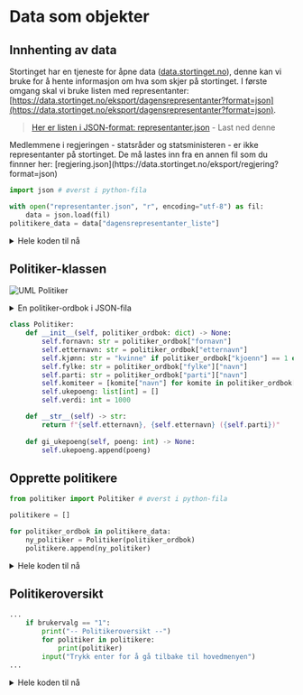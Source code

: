 
# Data som objekter

## Innhenting av data

Stortinget har en tjeneste for åpne data ([data.stortinget.no](https://data.stortinget.no/)), denne kan vi bruke for å hente informasjon om hva som skjer på stortinget.
I første omgang skal vi bruke listen med representanter: [https://data.stortinget.no/eksport/dagensrepresentanter?format=json](https://data.stortinget.no/eksport/dagensrepresentanter?format=json).

> [Her er listen i JSON-format: representanter.json](https://raw.githubusercontent.com/thorcc/IT2-nettbok/main/pages/apputvikling/vedlegg/representanter.json) - Last ned denne

<Callout type="warning" emoji="⚠️">
    Medlemmene i regjeringen - statsråder og statsministeren - er ikke representanter på stortinget.
    De må lastes inn fra en annen fil som du finnner her: [regjering.json](https://data.stortinget.no/eksport/regjering?format=json)
</Callout>

```python filename="spill.py"
import json # øverst i python-fila

with open("representanter.json", "r", encoding="utf-8") as fil:
    data = json.load(fil)
politikere_data = data["dagensrepresentanter_liste"]

```

<details>
    <summary>Hele koden til nå</summary>

```python filename="spill.py" {3, 11-13} showLineNumbers
import os
import platform
import json

def rens_terminal():
    if platform.system == "Windows":
        os.system("cls")
    else:
        os.system("clear")

with open("representanter.json", "r", encoding="utf-8") as fil:
    data = json.load(fil)
politikere_data = data["dagensrepresentanter_liste"]


while True:
    rens_terminal()
    print("-- Stortinget-fantasy --")  
    print("1: Politikeroversikt")
    print("2: Avslutt")
    brukervalg = input(">")

    if brukervalg == "1":
        print("-- Politikeroversikt --")
        input("Trykk enter for å gå tilbake til hovedmenyen")
    elif brukervalg == "2":
        print("Avslutter..")
        break # bryter ut av while-løkken
    else:
        print("Ugyldig valg")

```
</details>

## Politiker-klassen

![UML Politiker](./bilder/uml-politiker.png)

<details>
    <summary>En politiker-ordbok i JSON-fila</summary>

```json
{
    "respons_dato_tid": "/Date(1707725577041+0100)/",
    "versjon": "1.6",
    "doedsdato": null,
    "etternavn": "Melby",
    "foedselsdato": "/Date(350002800000+0100)/",
    "fornavn": "Guri",
    "id": "GME",
    "kjoenn": 1,
    "fylke": {
    "respons_dato_tid": "/Date(1707696634734+0100)/",
    "versjon": "1.6",
    "historisk_fylke": false,
    "id": "Os",
    "navn": "Oslo"
    },
    "parti": {
    "respons_dato_tid": "/Date(1707696634688+0100)/",
    "versjon": "1.6",
    "id": "V",
    "navn": "Venstre",
    "representert_parti": true
    },
    "vara_representant": false,
    "epost": "Guri.Melby@stortinget.no",
    "fast_vara": null,
    "fast_vara_for": null,
    "komiteer_liste": [
    {
        "respons_dato_tid": "/Date(1707724364244+0100)/",
        "versjon": "1.6",
        "id": "UFK",
        "navn": "Utenriks- og forsvarskomiteen"
    }
    ],
    "vara": null,
    "vara_for": null
}
```

</details>


```python filename="politiker.py"
class Politiker:
    def __init__(self, politiker_ordbok: dict) -> None:
        self.fornavn: str = politiker_ordbok["fornavn"]
        self.etternavn: str = politiker_ordbok["etternavn"]
        self.kjønn: str = "kvinne" if politiker_ordbok["kjoenn"] == 1 else "mann"
        self.fylke: str = politiker_ordbok["fylke"]["navn"]
        self.parti: str = politiker_ordbok["parti"]["navn"]
        self.komiteer = [komite["navn"] for komite in politiker_ordbok["komiteer_liste"]]
        self.ukepoeng: list[int] = []
        self.verdi: int = 1000

    def __str__(self) -> str:
        return f"{self.etternavn}, {self.etternavn} ({self.parti})"
    
    def gi_ukepoeng(self, poeng: int) -> None:
        self.ukepoeng.append(poeng)

```

## Opprette politikere

```python filename="spill.py"
from politiker import Politiker # øverst i python-fila

politikere = []

for politiker_ordbok in politikere_data:
    ny_politiker = Politiker(politiker_ordbok)
    politikere.append(ny_politiker)

```

<details>
    <summary>Hele koden til nå</summary>


```python filename="spill.py" {4, 16-20} showLineNumbers
import os
import platform
import json
from politiker import Politiker

def rens_terminal():
    if platform.system == "Windows":
        os.system("cls")
    else:
        os.system("clear")

with open("representanter.json", "r", encoding="utf-8") as fil:
    data = json.load(fil)
politikere_data = data["dagensrepresentanter_liste"]

politikere = []

for politiker_ordbok in politikere_data:
    ny_politiker = Politiker(politiker_ordbok)
    politikere.append(ny_politiker)

while True:
    rens_terminal()
    print("-- Stortinget-fantasy --")  
    print("1: Politikeroversikt")
    print("2: Avslutt")
    brukervalg = input(">")

    if brukervalg == "1":
        print("-- Politikeroversikt --")
        input("Trykk enter for å gå tilbake til hovedmenyen")
    elif brukervalg == "2":
        print("Avslutter..")
        break # bryter ut av while-løkken
    else:
        print("Ugyldig valg")

```

```python filename="politiker.py" showLineNumbers
class Politiker:
    def __init__(self, politiker_ordbok: dict) -> None:
        self.id: str = politiker_ordbok["id"]
        self.fornavn: str = politiker_ordbok["fornavn"]
        self.etternavn: str = politiker_ordbok["etternavn"]
        self.kjønn: str = "kvinne" if politiker_ordbok["kjoenn"] == 1 else "mann"
        self.fylke: str = politiker_ordbok["fylke"]["navn"]
        self.parti: str = politiker_ordbok["parti"]["navn"]
        self.komiteer = [komite["navn"] for komite in politiker_ordbok["komiteer_liste"]]
        self.ukepoeng: list[int] = []
        self.verdi: int = 1000
        self.tittel: str = politiker_ordbok["tittel"] if "tittel" in politiker_ordbok else "representant"


    def __str__(self) -> str:
        return f"{self.etternavn}, {self.etternavn} ({self.parti})"

    
    def gi_ukepoeng(self, poeng: int) -> None:
        self.ukepoeng.append(poeng)

```
    
</details>

## Politikeroversikt

```python filename="spill.py" {4-5}
...
    if brukervalg == "1":
        print("-- Politikeroversikt --")
        for politiker in politikere:
            print(politiker)
        input("Trykk enter for å gå tilbake til hovedmenyen")
...

```

<details>
    <summary>Hele koden til nå</summary>


```python filename="spill.py" {31-32} showLineNumbers
import os
import platform
import json
from politiker import Politiker

def rens_terminal():
    if platform.system == "Windows":
        os.system("cls")
    else:
        os.system("clear")

with open("representanter.json", "r", encoding="utf-8") as fil:
    data = json.load(fil)
politikere_data = data["dagensrepresentanter_liste"]

politikere = []

for politiker_ordbok in politikere_data:
    ny_politiker = Politiker(politiker_ordbok)
    politikere.append(ny_politiker)

while True:
    rens_terminal()
    print("-- Stortinget-fantasy --")  
    print("1: Politikeroversikt")
    print("2: Avslutt")
    brukervalg = input(">")

    if brukervalg == "1":
        print("-- Politikeroversikt --")
        for politiker in politikere:
            print(politiker)
        input("Trykk enter for å gå tilbake til hovedmenyen")
    elif brukervalg == "2":
        print("Avslutter..")
        break # bryter ut av while-løkken
    else:
        print("Ugyldig valg")

```

```python filename="politiker.py" showLineNumbers
class Politiker:
    def __init__(self, politiker_ordbok: dict) -> None:
        self.id: str = politiker_ordbok["id"]
        self.fornavn: str = politiker_ordbok["fornavn"]
        self.etternavn: str = politiker_ordbok["etternavn"]
        self.kjønn: str = "kvinne" if politiker_ordbok["kjoenn"] == 1 else "mann"
        self.fylke: str = politiker_ordbok["fylke"]["navn"]
        self.parti: str = politiker_ordbok["parti"]["navn"]
        self.komiteer = [komite["navn"] for komite in politiker_ordbok["komiteer_liste"]]
        self.ukepoeng: list[int] = []
        self.verdi: int = 1000
        self.tittel: str = politiker_ordbok["tittel"] if "tittel" in politiker_ordbok else "representant"


    def __str__(self) -> str:
        return f"{self.etternavn}, {self.etternavn} ({self.parti})"

    
    def gi_ukepoeng(self, poeng: int) -> None:
        self.ukepoeng.append(poeng)

```
    
</details>
